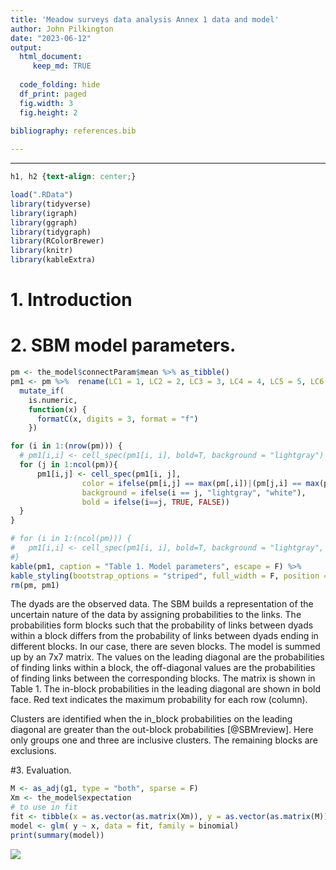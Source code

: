 ```yaml
---
title: 'Meadow surveys data analysis Annex 1 data and model'
author: John Pilkington
date: "2023-06-12"
output:
  html_document: 
     keep_md: TRUE
     
  code_folding: hide
  df_print: paged
  fig.width: 3
  fig.height: 2
     
bibliography: references.bib

---    
```

<style type="text/css">
   .main-container {max-width: 100%;}
   .row {display: flex;}
   .column {flex: 50%;}
</style>
---
```css
h1, h2 {text-align: center;}
```

```r
load(".RData")
library(tidyverse)
library(igraph)
library(ggraph)
library(tidygraph)
library(RColorBrewer)
library(knitr)
library(kableExtra)
```

# 1. Introduction


# 2. SBM model parameters.

```r
pm <- the_model$connectParam$mean %>% as_tibble()
pm1 <- pm %>%  rename(LC1 = 1, LC2 = 2, LC3 = 3, LC4 = 4, LC5 = 5, LC6 = 6, LC7 = 7) %>%
  mutate_if(
    is.numeric,
    function(x) {
      formatC(x, digits = 3, format = "f")
    })

for (i in 1:(nrow(pm))) {
  # pm1[i,i] <- cell_spec(pm1[i, i], bold=T, background = "lightgray")
  for (j in 1:ncol(pm)){
      pm1[i,j] <- cell_spec(pm1[i, j], 
                color = ifelse(pm[i,j] == max(pm[,i])|(pm[j,i] == max(pm[j,])), "red", "black"),
                background = ifelse(i == j, "lightgray", "white"),
                bold = ifelse(i==j, TRUE, FALSE))
  }
}

# for (i in 1:(ncol(pm))) {
#   pm1[i,i] <- cell_spec(pm1[i, i], bold=T, background = "lightgray", color = ifelse(pm[i,i] == max(pm[,i]), "red", "black"))
#}
kable(pm1, caption = "Table 1. Model parameters", escape = F) %>%
kable_styling(bootstrap_options = "striped", full_width = F, position = "float_right")
rm(pm, pm1)
```

The dyads are the observed data. The SBM builds a representation of the uncertain nature of the data by assigning probabilities to the links. The probabilities form blocks such that the probability of links between dyads within a block differs from the probability of links between dyads ending in different blocks.  In our case, there are seven blocks. The model is summed up by an 7x7 matrix. The values on the leading diagonal are the probabilities of finding links within a block, the off-diagonal values are the probabilities of finding links between the corresponding blocks. The matrix is shown in Table 1. The in-block probabilities in the leading diagonal are shown in bold face. Red text indicates the maximum probability for each row (column).

Clusters are identified when the in_block probabilities on the leading diagonal are greater than the out-block probabilities [@SBMreview]. Here only groups one and three are inclusive clusters. The remaining blocks are exclusions.

#3. Evaluation.

```r
M <- as_adj(g1, type = "both", sparse = F)
Xm <- the_model$expectation
# to use in fit
fit <- tibble(x = as.vector(as.matrix(Xm)), y = as.vector(as.matrix(M)))
model <- glm( y ~ x, data = fit, family = binomial)
print(summary(model))
```

 ![](C:/Users/John/Documents/SBM/Q_logistic.png)

